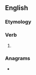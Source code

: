 ==English==

===Etymology===
{{suffix|en|stain|eth|nocat=1}}

===Verb===
{{head|en|verb form}}

# {{en-archaic third-person singular of|stain}}

===Anagrams===
* {{anagrams|en|a=aehinstt|Theatins|hesitant}}